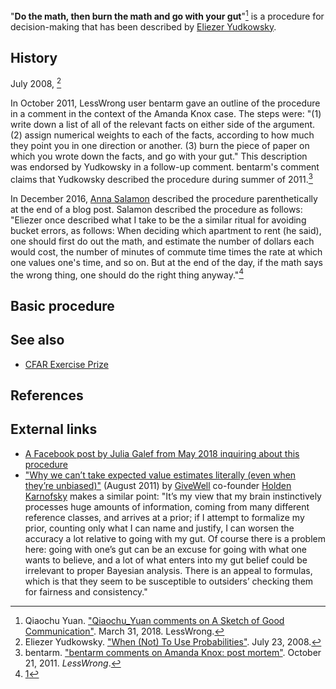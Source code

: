 "'''Do the math, then burn the math and go with your gut'''"<ref>Qiaochu Yuan. [https://www.greaterwrong.com/posts/yeADMcScw8EW9yxpH/a-sketch-of-good-communication/comment/puSysxsCG2i98XHMW "Qiaochu_Yuan comments on A Sketch of Good Communication"]. March 31, 2018. LessWrong.</ref> is a procedure for decision-making that has been described by [[Eliezer Yudkowsky]].

==History==

July 2008, <ref>Eliezer Yudkowsky. [https://www.lesswrong.com/posts/AJ9dX59QXokZb35fk/when-not-to-use-probabilities "When (Not) To Use Probabilities"]. July 23, 2008.</ref>

In October 2011, LessWrong user bentarm gave an outline of the procedure in a comment in the context of the Amanda Knox case. The steps were: "(1) write down a list of all of the relevant facts on either side of the argument. (2) assign numerical weights to each of the facts, according to how much they point you in one direction or another. (3) burn the piece of paper on which you wrote down the facts, and go with your gut." This description was endorsed by Yudkowsky in a follow-up comment. bentarm's comment claims that Yudkowsky described the procedure during summer of 2011.<ref>bentarm. [https://www.greaterwrong.com/posts/Jx4gGbPi7GuydwvzB/amanda-knox-post-mortem/comment/aFe8RxLnH3JWtNJcD "bentarm comments on Amanda Knox: post mortem"]. October 21, 2011. ''LessWrong''.</ref>

In December 2016, [[Anna Salamon]] described the procedure parenthetically at the end of a blog post. Salamon described the procedure as follows: "Eliezer once described what I take to be the a similar ritual for avoiding bucket errors, as follows: When deciding which apartment to rent (he said), one should first do out the math, and estimate the number of dollars each would cost, the number of minutes of commute time times the rate at which one values one's time, and so on.  But at the end of the day, if the math says the wrong thing, one should do the right thing anyway."<ref>[https://www.lesswrong.com/posts/EEv9JeuY5xfuDDSgF/flinching-away-from-truth-is-often-about-protecting-the]</ref>

==Basic procedure==

==See also==

* [[CFAR Exercise Prize]]

==References==

<references/>

==External links==

* [https://www.facebook.com/julia.galef/posts/10103884948339182 A Facebook post by Julia Galef from May 2018 inquiring about this procedure]
* [https://blog.givewell.org/2011/08/18/why-we-cant-take-expected-value-estimates-literally-even-when-theyre-unbiased/ "Why we can’t take expected value estimates literally (even when they’re unbiased)"] (August 2011) by [[GiveWell]] co-founder [[Holden Karnofsky]] makes a similar point: "It’s my view that my brain instinctively processes huge amounts of information, coming from many different reference classes, and arrives at a prior; if I attempt to formalize my prior, counting only what I can name and justify, I can worsen the accuracy a lot relative to going with my gut. Of course there is a problem here: going with one’s gut can be an excuse for going with what one wants to believe, and a lot of what enters into my gut belief could be irrelevant to proper Bayesian analysis. There is an appeal to formulas, which is that they seem to be susceptible to outsiders’ checking them for fairness and consistency."
